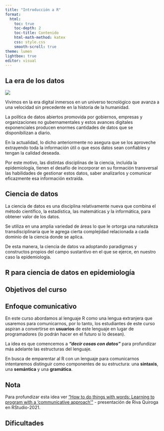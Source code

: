```yaml
---
title: "Introducción a R"
format:
  html:
    toc: true
    toc-depth: 2
    toc-title: Contenido
    html-math-method: katex
    css: style.css
    smooth-scroll: true
theme: lumen
lightbox: true
editor: visual
---
```


## La era de los datos

![](datos.png){width="500," fig-align="center"}

Vivimos en la era digital inmersos en un universo tecnológico que avanza a una velocidad sin precedente en la historia de la humanidad.

La política de datos abiertos promovida por gobiernos, empresas y organizaciones no gubernamentales y estos avances digitales exponenciales producen enormes cantidades de datos que se disponibilizan a diario.

En la actualidad, lo dicho anteriormente no asegura que se los aproveche extrayendo toda la información útil o que esos datos sean confiables y tengan la calidad deseada.

Por este motivo, las distintas disciplinas de la ciencia, incluída la epidemiología, tienen el desafío de incorporar en su formación transversal las habilidades de gestionar estos datos, saber analizarlos y comunicar eficazmente esa información extraída.

## Ciencia de datos

La ciencia de datos es una disciplina relativamente nueva que combina el método científico, la estadística, las matemáticas y la informática, para obtener valor de los datos.

Se utiliza en una amplia variedad de áreas lo que le ortorga una naturaleza transdisciplinaria que le agrega cierta complejidad relacionada a cada dominio de la ciencia donde se aplica.

De esta manera, la ciencia de datos va adoptando paradigmas y constructos propios del campo sustantivo en el que se ejerce, en nuestro caso la epidemiología.

## R para ciencia de datos en epidemiología



## Objetivos del curso

## Enfoque comunicativo

En este curso abordamos al lenguaje R como una lengua extranjera que usaremos para comunicarnos, por lo tanto, los estudiantes de este curso aspiran a convertirse en **usuarios** de este lenguaje en lugar de programadores (lo podrán hacer en el futuro si lo desean).

La idea es que comencemos a ***"decir cosas con datos"*** para profundizar más adelante las estructuras del lenguaje.

En busca de emparentar al R con un lenguaje para comunicarnos intentaremos distinguir como componentes de su estructura: una **sintaxis**, una **semántica** y una **gramática**.

::: {.callout-tip icon="false"}
## Nota

Para profundizar esta idea ver [“How to do things with words: Learning to program with a 'communicative approach'"](https://rstudio.com/resources/rstudioglobal-2021/how-to-do-things-with-words-learning-to-program-in-r-with-a-communicative-approach/) - presentación de Riva Quiroga en RStudio-2021.
:::

## Dificultades
